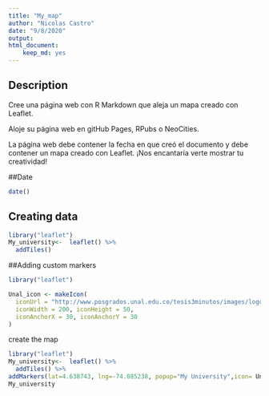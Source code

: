 ---
title: "My_map"
author: "Nicolas Castro"
date: "9/8/2020"
output: 
html_document: 
    keep_md: yes
---

## Description

Cree una página web con R Markdown que aleja un mapa creado con Leaflet.

Aloje su página web en gitHub Pages, RPubs o NeoCities.

La página web debe contener la fecha en que creó el documento y debe contener un mapa creado con Leaflet. ¡Nos encantaría verte mostrar tu creatividad!

##Date

```{r}
date()
```

## Creating data

```{r}
library("leaflet")
My_university<-  leaflet() %>% 
  addTiles()

```

##Adding custom markers

```{r}
library("leaflet")

Unal_icon <- makeIcon(
  iconUrl = "http://www.posgrados.unal.edu.co/tesis3minutos/images/logoUnall.png",
  iconWidth = 200, iconHeight = 50,
  iconAnchorX = 30, iconAnchorY = 30
)
```

create the map

```{r}
library("leaflet")
My_university<-  leaflet() %>% 
  addTiles() %>% 
addMarkers(lat=4.638743, lng=-74.085238, popup="My University",icon= Unal_icon) 
My_university
```
